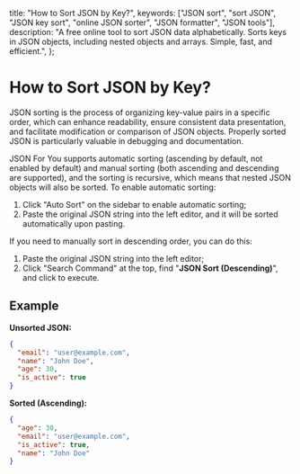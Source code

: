 
  title: "How to Sort JSON by Key?",
  keywords: ["JSON sort", "sort JSON", "JSON key sort", "online JSON sorter", "JSON formatter", "JSON tools"],
  description:
    "A free online tool to sort JSON data alphabetically. Sorts keys in JSON objects, including nested objects and arrays. Simple, fast, and efficient.",
};

# How to Sort JSON by Key?

JSON sorting is the process of organizing key-value pairs in a specific order, which can enhance readability, ensure consistent data presentation, and facilitate modification or comparison of JSON objects. Properly sorted JSON is particularly valuable in debugging and documentation.

JSON For You supports automatic sorting (ascending by default, not enabled by default) and manual sorting (both ascending and descending are supported), and the sorting is recursive, which means that nested JSON objects will also be sorted. To enable automatic sorting:

1. Click "Auto Sort" on the sidebar to enable automatic sorting;
2. Paste the original JSON string into the left editor, and it will be sorted automatically upon pasting.

If you need to manually sort in descending order, you can do this:

1. Paste the original JSON string into the left editor;
2. Click "Search Command" at the top, find "**JSON Sort (Descending)**", and click to execute.

## Example

**Unsorted JSON:**

```json
{
  "email": "user@example.com",
  "name": "John Doe",
  "age": 30,
  "is_active": true
}
```

**Sorted (Ascending):**

```json
{
  "age": 30,
  "email": "user@example.com",
  "is_active": true,
  "name": "John Doe"
}
```

<Refer />
